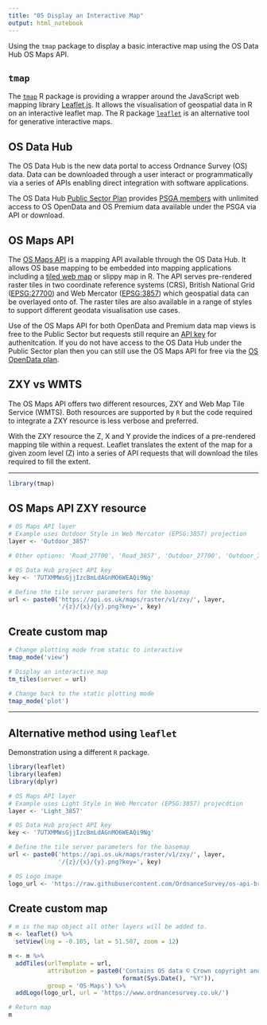 ```yaml
---
title: "05 Display an Interactive Map"
output: html_notebook
---
```


Using the `tmap` package to display a basic interactive map using the OS Data
Hub OS Maps API.

## `tmap`

The [`tmap`](https://r-tmap.github.io/tmap/) R package is providing a wrapper
around the JavaScript web mapping library [Leaflet.js](https://leafletjs.com/).
It allows the visualisation of geospatial data in R on an interactive leaflet
map. The R package [`leaflet`](https://rstudio.github.io/leaflet/) is an
alternative tool for generative interactive maps.

## OS Data Hub

The OS Data Hub is the new data portal to access Ordnance Survey (OS) data. Data
can be downloaded through a user interact or programmatically via a series of
APIs enabling direct integration with software applications.

The OS Data Hub [Public Sector
Plan](https://www.ordnancesurvey.co.uk/business-government/public-sector-geospatial-agreement/data-hub-for-public-sector)
provides [PSGA
members](https://www.ordnancesurvey.co.uk/business-government/sectors/public-sector)
with unlimited access to OS OpenData and OS Premium data available under the
PSGA via API or download.

## OS Maps API

The [OS Maps API](https://osdatahub.os.uk/docs/wmts/overview) is a mapping API
available through the OS Data Hub. It allows OS base mapping to be embedded into
mapping applications including a [tiled web
map](https://en.wikipedia.org/wiki/Tiled_web_map) or slippy map in R. The API
serves pre-rendered raster tiles in two coordinate reference systems (CRS),
British National Grid ([EPSG:27700](https://epsg.io/27700)) and Web Mercator
([EPSG:3857](https://epsg.io/3857)) which geospatial data can be overlayed onto
of. The raster tiles are also available in a range of styles to support
different geodata visualisation use cases.

Use of the OS Maps API for both OpenData and Premium data map views is free to
the Public Sector but requests still require an [API
key](https://en.wikipedia.org/wiki/Application_programming_interface_key) for
authenitcation. If you do not have access to the OS Data Hub under the Public
Sector plan then you can still use the OS Maps API for free via the [OS OpenData
plan](https://osdatahub.os.uk/plans).

## ZXY vs WMTS

The OS Maps API offers two different resources, ZXY and Web Map Tile Service
(WMTS). Both resources are supported by `R` but the code required to integrate
a ZXY resource is less verbose and preferred.

With the ZXY resource the Z, X and Y provide the indices of a pre-rendered
mapping tile within a request. Leaflet translates the extent of the map for a
given zoom level (Z) into a series of API requests that will download the tiles
required to fill the extent.

---

```r
library(tmap)
```

## OS Maps API ZXY resource

```r
# OS Maps API layer
# Example uses Outdoor Style in Web Mercator (EPSG:3857) projection
layer <- 'Outdoor_3857'

# Other options: 'Road_27700', 'Road_3857', 'Outdoor_27700', 'Outdoor_3857', Light_3857, 'Light_27700', 'Leisure_27700'

# OS Data Hub project API key
key <- '7UTXMMWsGjjIzcBmLdAGnMO6WEAQi9Ng'
```

```r
# Define the tile server parameters for the basemap
url <- paste0('https://api.os.uk/maps/raster/v1/zxy/', layer,
              '/{z}/{x}/{y}.png?key=', key)
```

## Create custom map

```r
# Change plotting mode from static to interactive
tmap_mode('view')

# Display an interactive map
tm_tiles(server = url)
```

```r
# Change back to the static plotting mode
tmap_mode('plot')
```

---

## Alternative method using `leaflet`

Demonstration using a different `R` package.

```r
library(leaflet)
library(leafem)
library(dplyr)
```

```r
# OS Maps API layer
# Example uses Light Style in Web Mercator (EPSG:3857) projecdtion
layer <- 'Light_3857'

# OS Data Hub project API key
key <- '7UTXMMWsGjjIzcBmLdAGnMO6WEAQi9Ng'
```

```r
# Define the tile server parameters for the basemap
url <- paste0('https://api.os.uk/maps/raster/v1/zxy/', layer,
              '/{z}/{x}/{y}.png?key=', key)
```

```r
# OS Logo image
logo_url <- 'https://raw.githubusercontent.com/OrdnanceSurvey/os-api-branding/master/img/os-logo-maps.svg'
```

## Create custom map

```r
# m is the map object all other layers will be added to.
m <- leaflet() %>%
  setView(lng = -0.105, lat = 51.507, zoom = 12)
```

```r
m <- m %>% 
  addTiles(urlTemplate = url,
           attribution = paste0('Contains OS data © Crown copyright and database right ', 
                                format(Sys.Date(), "%Y")),
           group = 'OS Maps') %>%
  addLogo(logo_url, url = 'https://www.ordnancesurvey.co.uk/')

# Return map
m
```
